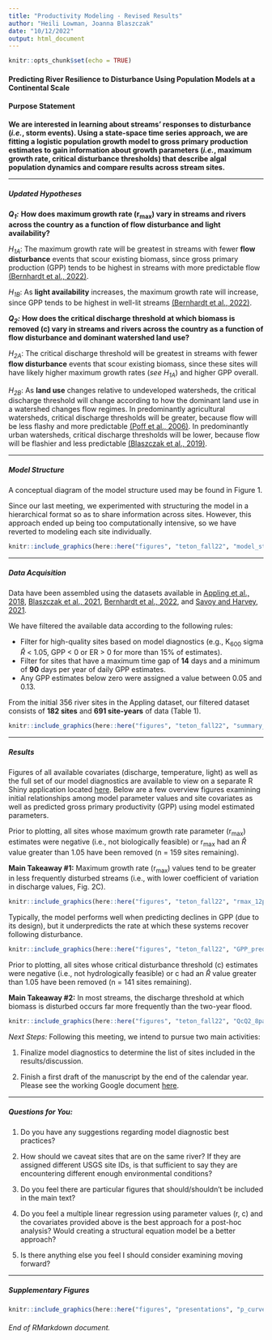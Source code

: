 ```yaml
---
title: "Productivity Modeling - Revised Results"
author: "Heili Lowman, Joanna Blaszczak"
date: "10/12/2022"
output: html_document
---
```


```r
knitr::opts_chunk$set(echo = TRUE)
```

#### Predicting River Resilience to Disturbance Using Population Models at a Continental Scale

#### Purpose Statement

**We are interested in learning about streams' responses to disturbance (*i.e.*, storm events). Using a state-space time series approach, we are fitting a logistic population growth model to gross primary production estimates to gain information about growth parameters (*i.e.*, maximum growth rate, critical disturbance thresholds) that describe algal population dynamics and compare results across stream sites.**

------------------------------------------------------------------------

##### Updated Hypotheses

***Q~1~:*** **How does maximum growth rate (r~max~) vary in streams and rivers across the country as a function of flow disturbance and light availability?**

*H~1A~*: The maximum growth rate will be greatest in streams with fewer **flow disturbance** events that scour existing biomass, since gross primary production (GPP) tends to be highest in streams with more predictable flow [(Bernhardt et al., 2022)](https://www.pnas.org/doi/10.1073/pnas.2121976119).

*H~1B~*: As **light availability** increases, the maximum growth rate will increase, since GPP tends to be highest in well-lit streams [(Bernhardt et al., 2022)](https://www.pnas.org/doi/10.1073/pnas.2121976119).

***Q~2~:*** **How does the critical discharge threshold at which biomass is removed (c) vary in streams and rivers across the country as a function of flow disturbance and dominant watershed land use?**

*H~2A~*: The critical discharge threshold will be greatest in streams with fewer **flow disturbance** events that scour existing biomass, since these sites will have likely higher maximum growth rates (*see H~1A~*) and higher GPP overall.

*H~2B~*: As **land use** changes relative to undeveloped watersheds, the critical discharge threshold will change according to how the dominant land use in a watershed changes flow regimes. In predominantly agricultural watersheds, critical discharge thresholds will be greater, because flow will be less flashy and more predictable [(Poff et al., 2006)](https://www.sciencedirect.com/science/article/abs/pii/S0169555X06002546). In predominantly urban watersheds, critical discharge thresholds will be lower, because flow will be flashier and less predictable [(Blaszczak et al., 2019)](https://doi-org.unr.idm.oclc.org/10.1002/lno.11081).

------------------------------------------------------------------------

##### Model Structure

A conceptual diagram of the model structure used may be found in Figure 1.

Since our last meeting, we experimented with structuring the model in a hierarchical format so as to share information across sites. However, this approach ended up being too computationally intensive, so we have reverted to modeling each site individually.

```r

knitr::include_graphics(here::here("figures", "teton_fall22", "model_structure.jpg"))

```

------------------------------------------------------------------------

##### Data Acquisition

Data have been assembled using the datasets available in [Appling et al., 2018](https://www.sciencebase.gov/catalog/item/59bff507e4b091459a5e0982), [Blaszczak et al., 2021](https://www.sciencebase.gov/catalog/item/606f60afd34ef99870188ee5), [Bernhardt et al., 2022](https://github.com/streampulse/metabolism_synthesis), and [Savoy and Harvey, 2021](https://www.sciencebase.gov/catalog/item/5f974adfd34e198cb77db168).

We have filtered the available data according to the following rules:

-   Filter for high-quality sites based on model diagnostics (e.g., K~600~ sigma $\hat{R}$ \< 1.05, GPP \< 0 or ER \> 0 for more than 15% of estimates).
-   Filter for sites that have a maximum time gap of **14** days and a minimum of **90** days per year of daily GPP estimates.
-   Any GPP estimates below zero were assigned a value between 0.05 and 0.13.

From the initial 356 river sites in the Appling dataset, our filtered dataset consists of **182 sites** and **691 site-years** of data (Table 1).

```r

knitr::include_graphics(here::here("figures", "teton_fall22", "summary_data_table_101222.png"))

```

------------------------------------------------------------------------

##### Results

Figures of all available covariates (discharge, temperature, light) as well as the full set of our model diagnostics are available to view on a separate R Shiny application located [here](https://hlowman.shinyapps.io/shiny/). Below are a few overview figures examining initial relationships among model parameter values and site covariates as well as predicted gross primary productivity (GPP) using model estimated parameters.

Prior to plotting, all sites whose maximum growth rate parameter (r~max~) estimates were negative (i.e., not biologically feasible) or r~max~ had an $\hat{R}$ value greater than 1.05 have been removed (n = 159 sites remaining).

**Main Takeaway #1:** Maximum growth rate (r~max~) values tend to be greater in less frequently disturbed streams (i.e., with lower coefficient of variation in discharge values, Fig. 2C).

```r

knitr::include_graphics(here::here("figures", "teton_fall22", "rmax_12panel.jpg"))

```

Typically, the model performs well when predicting declines in GPP (due to its design), but it underpredicts the rate at which these systems recover following disturbance.

```r

knitr::include_graphics(here::here("figures", "teton_fall22", "GPP_predGPP_nwis01649500.jpg"))

```

Prior to plotting, all sites whose critical disturbance threshold (c) estimates were negative (i.e., not hydrologically feasible) or c had an $\hat{R}$ value greater than 1.05 have been removed (n = 141 sites remaining).

**Main Takeaway #2:** In most streams, the discharge threshold at which biomass is disturbed occurs far more frequently than the two-year flood.

```r

knitr::include_graphics(here::here("figures", "teton_fall22", "QcQ2_8panel.jpg"))

```

*Next Steps:* Following this meeting, we intend to pursue two main activities:

(1) Finalize model diagnostics to determine the list of sites included in the results/discussion.

(2) Finish a first draft of the manuscript by the end of the calendar year. Please see the working Google document [here](https://docs.google.com/document/d/1nEprXJPd_erMg4H_T6A78iqWB-HS8ICVqk4aCBRiiNg/edit?usp=sharing).

------------------------------------------------------------------------

##### **Questions for You:**

(1) Do you have any suggestions regarding model diagnostic best practices?

(2) How should we caveat sites that are on the same river? If they are assigned different USGS site IDs, is that sufficient to say they are encountering different enough environmental conditions?

(3) Do you feel there are particular figures that should/shouldn't be included in the main text?

(4) Do you feel a multiple linear regression using parameter values (r, c) and the covariates provided above is the best approach for a post-hoc analysis? Would creating a structural equation model be a better approach? 

(5) Is there anything else you feel I should consider examining moving forward?

------------------------------------------------------------------------

##### *Supplementary Figures*

```r

knitr::include_graphics(here::here("figures", "presentations", "p_curves.png"))

```

###### End of RMarkdown document.
